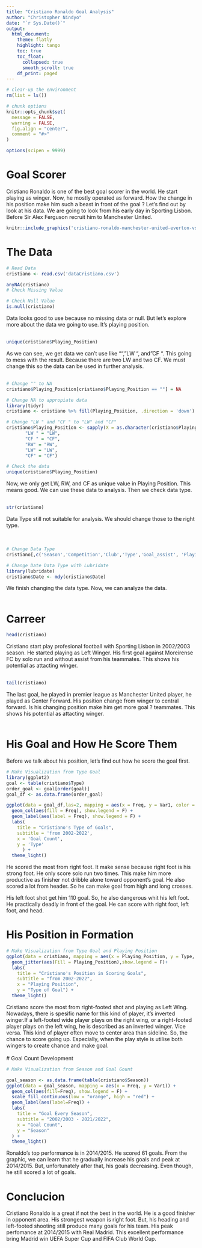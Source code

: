---
title: "Cristiano Ronaldo Goal Analysis"
author: "Christopher Nindyo"
date: "`r Sys.Date()`"
output:
  html_document:
    theme: flatly
    highlight: tango
    toc: true
    toc_float:
      collapsed: true
      smooth_scroll: true
    df_print: paged
---

```{r setup, include=FALSE}
# clear-up the environment
rm(list = ls())

# chunk options
knitr::opts_chunk$set(
  message = FALSE,
  warning = FALSE,
  fig.align = "center",
  comment = "#>"
)

options(scipen = 9999)
```

# Goal Scorer

Cristiano Ronaldo is one of the best goal scorer in the world. He start playing as winger. Now, he mostly operated as forward. How the change in his position make him such a beast in front of the goal ? Let's find out by look at his data. We are going to look from his early day in Sporting Lisbon. Before Sir Alex Ferguson recruit him to Manchester United.

```{r}
knitr::include_graphics('cristiano-ronaldo-manchester-united-everton-vs-manchester-united-liga-inggris-premier-league_169.jpeg')
```

# The Data

```{r}
# Read Data
cristiano <- read.csv('dataCristiano.csv')

anyNA(cristiano)
# Check Missing Value

# Check Null Value
is.null(cristiano)

```

Data looks good to use because no missing data or null. But let's explore more about the data we going to use. It's playing position.
<br>
<br>
```{r}
unique(cristiano$Playing_Position)
```

As we can see, we get data we can't use like "", "LW ", and "CF ". This going to mess with the result. Because there are two LW and two CF. We must change this so the data can be used in further analysis.
<br>
<br>
```{r}
# Change "" to NA
cristiano$Playing_Position[cristiano$Playing_Position == ""] = NA

# Change NA to appropiate data
library(tidyr)
cristiano <- cristiano %>% fill(Playing_Position, .direction = 'down')

# Change "LW " and "CF " to "LW" and "CF"
cristiano$Playing_Position <- sapply(X = as.character(cristiano$Playing_Position), FUN = switch,
       "LW " = "LW",
       "CF " = "CF",
       "RW" = "RW",
       "LW" = "LW",
       "CF" = "CF")

# Check the data 
unique(cristiano$Playing_Position)
```

Now, we only get LW, RW, and CF as unique value in Playing Position. This means good. We can use these data to analysis. Then we check data type. 
<br>
<br>
```{r}
str(cristiano)
```

Data Type still not suitable for analysis. We should change those to the right type.  
<br>
<br>
```{r}
# Change Data Type
cristiano[,c('Season','Competition','Club','Type','Goal_assist', 'Playing_Position')] <- lapply(cristiano[,c('Season','Competition','Club','Type','Goal_assist','Playing_Position')], as.factor)

# Change Date Data Type with Lubridate
library(lubridate)
cristiano$Date <- mdy(cristiano$Date)
```

We finish changing the data type. Now, we can analyze the data.
<br>
<br>

# Carreer

```{r}
head(cristiano)
```

Cristiano start play profesional football with Sporting Lisbon in 2002/2003 season. He started playing as Left Winger. His first goal against Moreirense FC by solo run and without assist from his teammates. This shows his potential as attacting winger.
<br>
<br>
```{r}
tail(cristiano)
```

The last goal, he played in premier league as Manchester United player, he played as Center Forward. His position change from winger to central forward. Is his changing position make him get more goal ? 
teammates. This shows his potential as attacting winger.
<br>
<br>

# His Goal and How He Score Them

Before we talk about his position, let's find out how he score the goal first.

```{r}
# Make Visualization from Type Goal
library(ggplot2)
goal <- table(cristiano$Type)
order_goal <- goal[order(goal)]
goal_df <- as.data.frame(order_goal)

ggplot(data = goal_df,las=2, mapping = aes(x = Freq, y = Var1, color = Var1 )) +
  geom_col(aes(fill = Freq), show.legend = F) +
  geom_label(aes(label = Freq), show.legend = F) +
  labs(
    title = "Cristiano's Type of Goals",
    subtitle = 'from 2002-2022',
    x = 'Goal Count',
    y = 'Type'
      ) +
  theme_light()
```

He scored the most from right foot. It make sense because right foot is his strong foot. He only score solo run two times. This make him more productive as finisher not dribble alone toward opponent's goal. He also scored a lot from header. So he can make goal from high and long crosses. 

His left foot shot get him 110 goal. So, he also dangerous whit his left foot. He practically deadly in front of the goal. He can score with right foot, left foot, and head. 

# His Position in Formation

```{r}
# Make Visualization from Type Goal and Playing Position
ggplot(data = cristiano, mapping = aes(x = Playing_Position, y = Type, color = Playing_Position)) +
  geom_jitter(aes(Fill = Playing_Position),show.legend = F)+
  labs(
    title = "Cristiano's Position in Scoring Goals",
    subtitle = "from 2002-2022",
    x = "Playing Position",
    y = "Type of Goal") +
  theme_light()
```

Cristiano score the most from right-footed shot and playing as Left Wing. Nowadays, there is spesific name for this kind of player, it's inverted winger.If a left-footed wide player plays on the right wing, or a right-footed player plays on the left wing, he is described as an inverted winger. Vice versa. This kind of player often move to center area than sideline. So, the chance to score going up. Especially, when the play style is utilise both wingers to create chance and make goal.
<br>
<br>
# Goal Count Development

```{r}
# Make Visualization from Season and Goal Gount

goal_season <- as.data.frame(table(cristiano$Season))
ggplot(data = goal_season, mapping = aes(x = Freq, y = Var1)) +
  geom_col(aes(fill=Freq), show.legend = F) +
  scale_fill_continuous(low = "orange", high = "red") +
  geom_label(aes(label=Freq)) +
  labs(
    title = "Goal Every Season",
    subtitle = "2002/2003 - 2021/2022",
    x = "Goal Count",
    y = "Season"
  ) +
  theme_light()

```

Ronaldo's top performance is in 2014/2015. He scored 61 goals. From the graphic, we can learn that he gradually increase his goals and peak at 2014/2015. But, unfortunately after that, his goals decreasing. Even though, he still scored a lot of goals.

# Conclucion

Cristiano Ronaldo is a great if not the best in the world. He is a good finisher in opponent area. His strongest weapon is right foot. But, his heading and left-footed shooting still produce many goals for his team. His peak perfomance at 2014/2015 with Real Madrid. This excellent performance bring Madrid win UEFA Super Cup and FIFA Club World Cup.  



